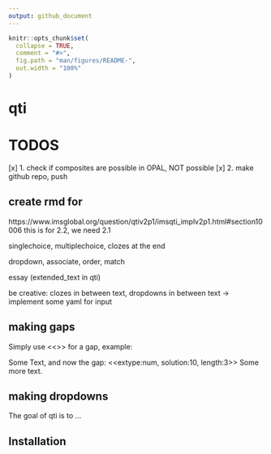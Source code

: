 ```yaml
---
output: github_document
---
```


<!-- README.md is generated from README.Rmd. Please edit that file -->

```r
knitr::opts_chunk$set(
  collapse = TRUE,
  comment = "#>",
  fig.path = "man/figures/README-",
  out.width = "100%"
)
```

# qti

# TODOS

[x] 1. check if composites are possible in OPAL, NOT possible
[x] 2. make github repo, push

## create rmd for

https://www.imsglobal.org/question/qtiv2p1/imsqti_implv2p1.html#section10006 this is for 2.2, we need 2.1

singlechoice, multiplechoice, clozes at the end

dropdown, associate, order, match

essay (extended_text in qti)

be creative:
clozes in between text, dropdowns in between text -> implement some yaml for input

## making gaps

Simply use <<>> for a gap, example:

Some Text, and now the gap: <<extype:num, solution:10, length:3>> Some more text.

## making dropdowns


<!-- badges: start -->
<!-- badges: end -->

The goal of qti is to ...

## Installation
